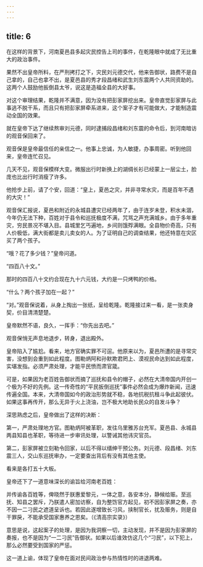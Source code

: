 ```yaml
---
---
---
```

title: 6
---



在这样的背景下，河南夏邑县多起灾民控告上司的事件，在乾隆眼中就成了无比重大的政治事件。

果然不出皇帝所料，在严刑拷打之下，灾民刘元德交代，他来告御状，路费不是自己拿的，自己也拿不出，是夏邑县的秀才段昌绪和武生刘东震两个人共同资助的。这两个人鼓励他扳倒县太爷，说这是造福全县的大好事。

对这个审理结果，乾隆并不满意，因为没有把彭家屏挖出来。皇帝直觉彭家屏与此事逃不脱干系，而且只有把彭家屏牵系进来，这个案子才有可能做大，才能制造震动全国的效果。

就在皇帝下达了继续熬审刘元德，同时逮捕段昌绪和刘东震的命令后，到河南暗访的观音保回来了。

观音保是皇帝最信任的亲信之一。他事上忠诚，为人敏捷，办事周密。听到他回来，皇帝连忙召见。

几天不见，观音保模样大变。微服出行时新换上的湖绸长衫已经蒙上一层尘土，脸庞也比出行时消瘦了许多。

他抢步上前，请了个安，回道：“皇上，夏邑之灾，并非寻常水灾，而是百年不遇的大灾！”

观音保汇报说，夏邑和附近的永城县遭灾已经两年了，由于连岁未登，积水未涸，今年仍无法下种，百姓对于县令和巡抚极度不满，咒骂之声充满城乡。由于多年重灾，穷民景况不堪入目。县城里乞丐遍地，乡间则饿殍满眼。全县物价奇高，只有人价极低，满大街都是卖儿卖女的人。为了证明自己的调查结果，他还特意在灾区买了两个孩子。

“哦？花了多少钱？”皇帝问道。

“四百八十文。”

那时的四百八十文约合现在九十六元钱，大约是一只烤鸭的价格。

“什么？两个孩子加在一起？”

“对。”观音保说着，从身上掏出一张纸，呈给乾隆。乾隆接过来一看，是一张卖身契，价目清清楚楚。

皇帝默然不语，良久，一挥手：“你先出去吧。”

观音保悄无声息地退步，转身，退出殿外。

皇帝陷入了尴尬。看来，地方官确实罪不可逭。他原来以为，夏邑所遭的是寻常灾害，没想到会重到如此程度。图勒炳阿和孙默欺君罔上、漠视民命达到如此程度，实堪发指。必须严肃处理，才能平民愤而肃官箴。

可是，如果因为老百姓告御状而摘了巡抚和县令的帽子，必然在大清帝国内开创一个极为不好的先例。这一传奇性的“平民扳倒巡抚”事件必然会成为爆炸新闻，迅速传遍全国。本来，大清帝国如今的政治形势就不稳，各地抗税抗租斗争此起彼伏。如果这事再传开，那么无异于火上浇油，岂不极大地助长民众的自发斗争？

深思熟虑之后，皇帝做出了这样的决断：

第一，严肃处理地方官。图勒炳阿被革职，发往乌里雅苏台充军。夏邑县、永城县两县知县也革职，等待进一步审讯处理，以警诫其他讳灾官员。

第二，彭家屏被立刻勒令回家，以后不得以缙绅干预公务。刘元德、段昌绪、刘东震三人，交山东巡抚审办，一定要查出背后有没有其他主使。

看来是各打五十大板。

皇帝还下了一道意味深长的谕旨给河南老百姓：

并传谕各百姓等，俾晓然于朕惠爱黎元，一体之意，各安本分，静候给赈。至巡抚、知县之罢斥，乃朕遣人密加访察，自为整饬官方起见，初不因彭家屏之奏，亦不因一二刁民之遮道呈诉也。若因此遂增致长刁风，挟制官长，扰及赈务，则是自干罪戾，不能承受国家惠养之恩矣。（《清高宗实录》）

意思是说，这起案子的处理，是因为我洞察一切，主动发现，并不是因为彭家屏的奏报，也不是因为“一二刁民”告御状。如果以后谁效仿这几个“刁民”，以下犯上，那么必然要受到国家的严惩。

这一道上谕，体现了皇帝在面对民间政治参与热情性时的进退两难。